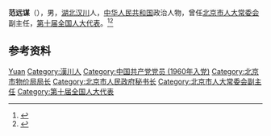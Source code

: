 '''范远谋'''（{{bd|1940年|10月|}}），男，[[湖北|湖北]][[汉川|汉川]]人，[[中华人民共和国|中华人民共和国]]政治人物，曾任[[北京市人大常委会|北京市人大常委会]]副主任，[[第十届全国人大代表|第十届全国人大代表]]。<ref>{{Cite book|title=中华人民共和国职官志|author=何虎生, 李耀东, 向常福主编|publisher=中国社会出版社|year=2003|isbn=9787800883934|location=北京|pages=}}</ref><ref>{{Cite web|title=简历：全国人大代表北京代表团范远谋|url=http://news.sohu.com/20060215/n241846626.shtml|accessdate=2020-08-12|work=搜狐新闻|archive-date=2016-03-13|archive-url=https://web.archive.org/web/20160313063440/http://news.sohu.com/20060215/n241846626.shtml|dead-url=no}}</ref>

== 参考资料 ==
{{reflist}}

{{中国人物小作品}}

{{Authority control}}
{{DEFAULTSORT:Fan范}}
[[Category:范姓|Yuan]]
[[Category:漢川人|Category:漢川人]]
[[Category:中国共产党党员_(1960年入党)|Category:中国共产党党员 (1960年入党)]]
[[Category:北京市物价局局长|Category:北京市物价局局长]]
[[Category:北京市人民政府秘书长|Category:北京市人民政府秘书长]]
[[Category:北京市人大常委会副主任|Category:北京市人大常委会副主任]]
[[Category:第十届全国人大代表|Category:第十届全国人大代表]]